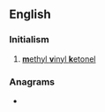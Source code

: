==English==

===Initialism===
{{rfc-header|Initialism}}
{{en-initialism}}

# [[methyl vinyl ketonel|'''m'''ethyl '''v'''inyl '''k'''etonel]]

===Anagrams===
* {{anagrams|en|KVM}}